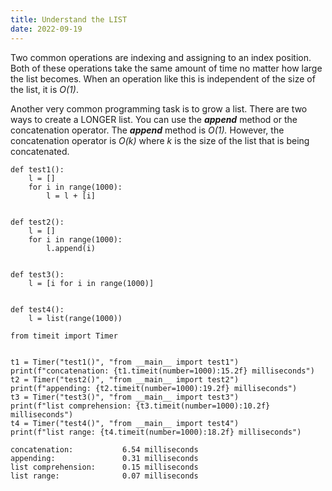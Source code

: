 ```yaml
---
title: Understand the LIST
date: 2022-09-19
---
```

Two common operations are indexing and assigning to an index position. Both of these operations take the same amount of time no matter how large the list becomes. When an operation like this is independent of the size of the list, it is *O(1)*.

Another very common programming task is to grow a list. There are two ways to create a LONGER list. You can use the ***append*** method or the concatenation operator. The ***append*** method is *O(1).* However, the concatenation operator is *O(k)* where *k* is the size of the list that is being concatenated.

```
def test1():
    l = []
    for i in range(1000):
        l = l + [i]


def test2():
    l = []
    for i in range(1000):
        l.append(i)


def test3():
    l = [i for i in range(1000)]


def test4():
    l = list(range(1000))
```

```
from timeit import Timer


t1 = Timer("test1()", "from __main__ import test1")
print(f"concatenation: {t1.timeit(number=1000):15.2f} milliseconds")
t2 = Timer("test2()", "from __main__ import test2")
print(f"appending: {t2.timeit(number=1000):19.2f} milliseconds")
t3 = Timer("test3()", "from __main__ import test3")
print(f"list comprehension: {t3.timeit(number=1000):10.2f} milliseconds")
t4 = Timer("test4()", "from __main__ import test4")
print(f"list range: {t4.timeit(number=1000):18.2f} milliseconds")

concatenation:           6.54 milliseconds
appending:               0.31 milliseconds
list comprehension:      0.15 milliseconds
list range:              0.07 milliseconds
```